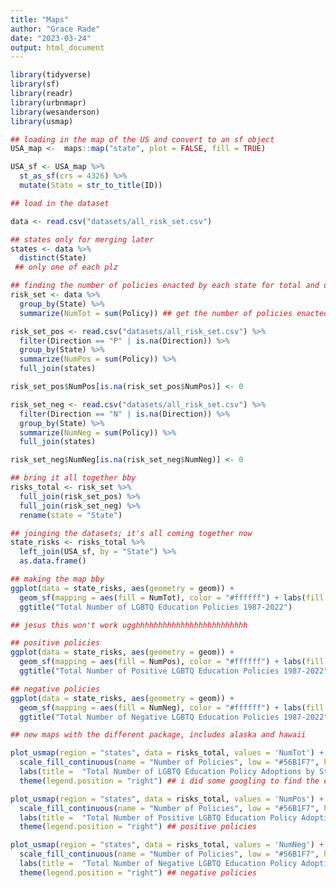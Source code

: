 ```yaml
---
title: "Maps"
author: "Grace Rade"
date: "2023-03-24"
output: html_document
---
```

```r
library(tidyverse)
library(sf)
library(readr)
library(urbnmapr)
library(wesanderson)
library(usmap)
```

```r
## loading in the map of the US and convert to an sf object
USA_map <-  maps::map("state", plot = FALSE, fill = TRUE)

USA_sf <- USA_map %>% 
  st_as_sf(crs = 4326) %>% 
  mutate(State = str_to_title(ID))

## load in the dataset

data <- read.csv("datasets/all_risk_set.csv")

## states only for merging later
states <- data %>% 
  distinct(State)
 ## only one of each plz

## finding the number of policies enacted by each state for total and direction
risk_set <- data %>% 
  group_by(State) %>% 
  summarize(NumTot = sum(Policy)) ## get the number of policies enacted by a state

risk_set_pos <- read.csv("datasets/all_risk_set.csv") %>% 
  filter(Direction == "P" | is.na(Direction)) %>% 
  group_by(State) %>% 
  summarize(NumPos = sum(Policy)) %>% 
  full_join(states)  

risk_set_pos$NumPos[is.na(risk_set_pos$NumPos)] <- 0

risk_set_neg <- read.csv("datasets/all_risk_set.csv") %>% 
  filter(Direction == "N" | is.na(Direction)) %>% 
  group_by(State) %>% 
  summarize(NumNeg = sum(Policy)) %>% 
  full_join(states)  

risk_set_neg$NumNeg[is.na(risk_set_neg$NumNeg)] <- 0

## bring it all together bby
risks_total <- risk_set %>% 
  full_join(risk_set_pos) %>% 
  full_join(risk_set_neg) %>% 
  rename(state = "State")
```

```r
## joinging the datasets; it's all coming together now
state_risks <- risks_total %>% 
  left_join(USA_sf, by = "State") %>% 
  as.data.frame()
```

```r

## making the map bby
ggplot(data = state_risks, aes(geometry = geom)) +
  geom_sf(mapping = aes(fill = NumTot), color = "#ffffff") + labs(fill = "Nummber of Policies") +
  ggtitle("Total Number of LGBTQ Education Policies 1987-2022")

## jesus this won't work ugghhhhhhhhhhhhhhhhhhhhhhhhh

## positive policies
ggplot(data = state_risks, aes(geometry = geom)) +
  geom_sf(mapping = aes(fill = NumPos), color = "#ffffff") + labs(fill = "Nummber of Policies") +
  ggtitle("Total Number of Positive LGBTQ Education Policies 1987-2022")

## negative policies
ggplot(data = state_risks, aes(geometry = geom)) +
  geom_sf(mapping = aes(fill = NumNeg), color = "#ffffff") + labs(fill = "Nummber of Policies") +
  ggtitle("Total Number of Negative LGBTQ Education Policies 1987-2022")
```

```r
## new maps with the different package, includes alaska and hawaii

plot_usmap(region = "states", data = risks_total, values = 'NumTot') + 
  scale_fill_continuous(name = "Number of Policies", low = "#56B1F7", high = "#132B43") +
  labs(title =  "Total Number of LGBTQ Education Policy Adoptions by State") +
  theme(legend.position = "right") ## i did some googling to find the exact colors, source: https://ggplot2.tidyverse.org/reference/scale_gradient.html for the default values to switch them so lighter is less

plot_usmap(region = "states", data = risks_total, values = 'NumPos') + 
  scale_fill_continuous(name = "Number of Policies", low = "#56B1F7", high = "#132B43") +
  labs(title =  "Total Number of Positive LGBTQ Education Policy Adoptions by State") +
  theme(legend.position = "right") ## positive policies

plot_usmap(region = "states", data = risks_total, values = 'NumNeg') + 
  scale_fill_continuous(name = "Number of Policies", low = "#56B1F7", high = "#132B43") +
  labs(title =  "Total Number of Negative LGBTQ Education Policy Adoptions by State") +
  theme(legend.position = "right") ## negative policies
```

